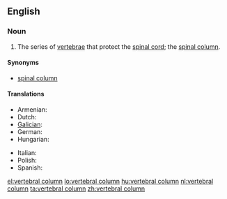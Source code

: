 ==English==

===Noun===
{{wikipedia}}
{{en-noun|sg=[[vertebral]] [[column]]}}

# {{skeleton}} The series of [[vertebra]]e that protect the [[spinal cord]]; the [[spinal column]].

====Synonyms====
* [[spinal column]]

====Translations====
{{trans-top|vertebral column}}
* Armenian: {{t-|hy|ողնաշար|tr=oġnašar}}
* Dutch: {{t+|nl|wervelkolom|m}}
* [[Galician]]: {{t+|gl|columna vertebral|f|xs=Galician}}
* German: {{t+|de|Wirbelsäule|f}}
* Hungarian: {{t+|hu|gerincoszlop}}
{{trans-mid}}
* Italian: {{t-|it|colonna vertebrale|f}}
* Polish: {{t+|pl|kręgosłup|m}}
* Spanish: {{t+|es|columna vertebral|f}}
{{trans-bottom}}

[[el:vertebral column]]
[[lo:vertebral column]]
[[hu:vertebral column]]
[[nl:vertebral column]]
[[ta:vertebral column]]
[[zh:vertebral column]]